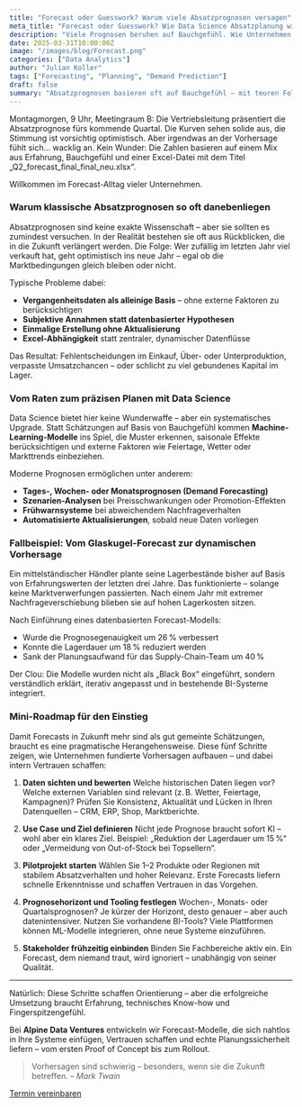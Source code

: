 ```yaml
---
title: "Forecast oder Guesswork? Warum viele Absatzprognosen versagen"
meta_title: "Forecast oder Guesswork? Wie Data Science Absatzplanung wirklich verbessert"
description: "Viele Prognosen beruhen auf Bauchgefühl. Wie Unternehmen mit Data Science gezielter planen und reagieren können."
date: 2025-03-31T10:00:00Z
image: "/images/blog/Forecast.png"
categories: ["Data Analytics"]
author: "Julian Koller"
tags: ["Forecasting", "Planning", "Demand Prediction"]
draft: false
summary: "Absatzprognosen basieren oft auf Bauchgefühl – mit teuren Folgen. Wie Data Science hilft, realistisch zu planen und smarter zu handeln."
---
```


Montagmorgen, 9 Uhr, Meetingraum B: Die Vertriebsleitung präsentiert die Absatzprognose fürs kommende Quartal. Die Kurven sehen solide aus, die Stimmung ist vorsichtig optimistisch. Aber irgendwas an der Vorhersage fühlt sich… wacklig an. Kein Wunder: Die Zahlen basieren auf einem Mix aus Erfahrung, Bauchgefühl und einer Excel-Datei mit dem Titel „Q2_forecast_final_final_neu.xlsx“.

Willkommen im Forecast-Alltag vieler Unternehmen.

### Warum klassische Absatzprognosen so oft danebenliegen

Absatzprognosen sind keine exakte Wissenschaft – aber sie sollten es zumindest versuchen. In der Realität bestehen sie oft aus Rückblicken, die in die Zukunft verlängert werden. Die Folge: Wer zufällig im letzten Jahr viel verkauft hat, geht optimistisch ins neue Jahr – egal ob die Marktbedingungen gleich bleiben oder nicht.

Typische Probleme dabei:

- **Vergangenheitsdaten als alleinige Basis** – ohne externe Faktoren zu berücksichtigen
- **Subjektive Annahmen statt datenbasierter Hypothesen**
- **Einmalige Erstellung ohne Aktualisierung**
- **Excel-Abhängigkeit** statt zentraler, dynamischer Datenflüsse

Das Resultat: Fehlentscheidungen im Einkauf, Über- oder Unterproduktion, verpasste Umsatzchancen – oder schlicht zu viel gebundenes Kapital im Lager.

### Vom Raten zum präzisen Planen mit Data Science

Data Science bietet hier keine Wunderwaffe – aber ein systematisches Upgrade. Statt Schätzungen auf Basis von Bauchgefühl kommen **Machine-Learning-Modelle** ins Spiel, die Muster erkennen, saisonale Effekte berücksichtigen und externe Faktoren wie Feiertage, Wetter oder Markttrends einbeziehen.

Moderne Prognosen ermöglichen unter anderem:

- **Tages-, Wochen- oder Monatsprognosen (Demand Forecasting)**
- **Szenarien-Analysen** bei Preisschwankungen oder Promotion-Effekten
- **Frühwarnsysteme** bei abweichendem Nachfrageverhalten
- **Automatisierte Aktualisierungen**, sobald neue Daten vorliegen

### Fallbeispiel: Vom Glaskugel-Forecast zur dynamischen Vorhersage

Ein mittelständischer Händler plante seine Lagerbestände bisher auf Basis von Erfahrungswerten der letzten drei Jahre. Das funktionierte – solange keine Marktverwerfungen passierten. Nach einem Jahr mit extremer Nachfrageverschiebung blieben sie auf hohen Lagerkosten sitzen.

Nach Einführung eines datenbasierten Forecast-Modells:

- Wurde die Prognosegenauigkeit um 26 % verbessert
- Konnte die Lagerdauer um 18 % reduziert werden
- Sank der Planungsaufwand für das Supply-Chain-Team um 40 %

Der Clou: Die Modelle wurden nicht als „Black Box“ eingeführt, sondern verständlich erklärt, iterativ angepasst und in bestehende BI-Systeme integriert.

### Mini-Roadmap für den Einstieg

Damit Forecasts in Zukunft mehr sind als gut gemeinte Schätzungen, braucht es eine pragmatische Herangehensweise. Diese fünf Schritte zeigen, wie Unternehmen fundierte Vorhersagen aufbauen – und dabei intern Vertrauen schaffen:

1. **Daten sichten und bewerten**
   Welche historischen Daten liegen vor? Welche externen Variablen sind relevant (z. B. Wetter, Feiertage, Kampagnen)? Prüfen Sie Konsistenz, Aktualität und Lücken in Ihren Datenquellen – CRM, ERP, Shop, Marktberichte.

2. **Use Case und Ziel definieren**
   Nicht jede Prognose braucht sofort KI – wohl aber ein klares Ziel.
   Beispiel: „Reduktion der Lagerdauer um 15 %“ oder „Vermeidung von Out-of-Stock bei Topsellern“.

3. **Pilotprojekt starten**
   Wählen Sie 1–2 Produkte oder Regionen mit stabilem Absatzverhalten und hoher Relevanz. Erste Forecasts liefern schnelle Erkenntnisse und schaffen Vertrauen in das Vorgehen.

4. **Prognosehorizont und Tooling festlegen**
   Wochen-, Monats- oder Quartalsprognosen? Je kürzer der Horizont, desto genauer – aber auch datenintensiver. Nutzen Sie vorhandene BI-Tools? Viele Plattformen können ML-Modelle integrieren, ohne neue Systeme einzuführen.

5. **Stakeholder frühzeitig einbinden**
   Binden Sie Fachbereiche aktiv ein. Ein Forecast, dem niemand traut, wird ignoriert – unabhängig von seiner Qualität.

---

Natürlich: Diese Schritte schaffen Orientierung – aber die erfolgreiche Umsetzung braucht Erfahrung, technisches Know-how und Fingerspitzengefühl.

Bei **Alpine Data Ventures** entwickeln wir Forecast-Modelle, die sich nahtlos in Ihre Systeme einfügen, Vertrauen schaffen und echte Planungssicherheit liefern – vom ersten Proof of Concept bis zum Rollout.

> Vorhersagen sind schwierig – besonders, wenn sie die Zukunft betreffen.
> – *Mark Twain*

<div class="col-12 flex justify-center">
  <a class="btn btn-adv" href="https://calendly.com/andreas-klostermann-alpinedata/ersttermin">Termin vereinbaren</a>
</div>
